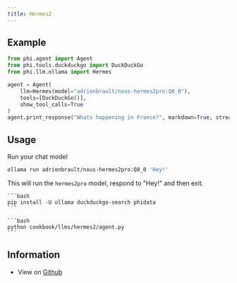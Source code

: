 ```yaml
---
title: Hermes2
---
```


## Example

```python
from phi.agent import Agent
from phi.tools.duckduckgo import DuckDuckGo
from phi.llm.ollama import Hermes

agent = Agent(
    llm=Hermes(model="adrienbrault/nous-hermes2pro:Q8_0"),
    tools=[DuckDuckGo()],
    show_tool_calls=True
)
agent.print_response("Whats happening in France?", markdown=True, stream=False)
```

## Usage

<Steps>

  <Step>
  Run your chat model

```bash
ollama run adrienbrault/nous-hermes2pro:Q8_0 'Hey!'
```

This will run the `hermes2pro` model, respond to "Hey!" and then exit.

  </Step>
  <Snippet file="create-venv-step.mdx" />

  <Step title="Install libraries">

    ```bash
    pip install -U ollama duckduckgo-search phidata
    ```

  </Step>

  <Step title="Run Hermes2 Agent">

    ```bash
    python cookbook/llms/hermes2/agent.py
    ```

  </Step>

  </Steps>

## Information

- View on [Github](https://github.com/phidatahq/phidata/tree/main/cookbook/llms/hermes2/agent.py)
